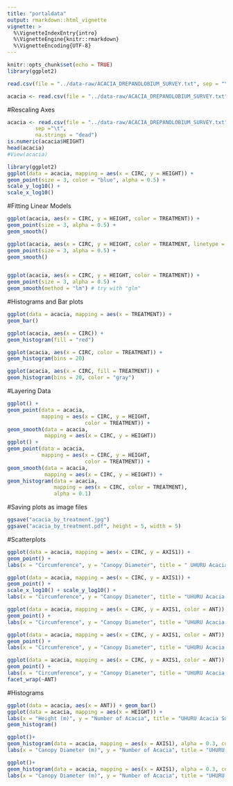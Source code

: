 ```yaml
---
title: "portaldata"
output: rmarkdown::html_vignette
vignette: >
  %\VignetteIndexEntry{intro}
  %\VignetteEngine{knitr::rmarkdown}
  %\VignetteEncoding{UTF-8}
---
```

```r
knitr::opts_chunk$set(echo = TRUE)
library(ggplot2)
```

```r
read.csv(file = "../data-raw/ACACIA_DREPANOLOBIUM_SURVEY.txt", sep = "\t")
```

```r
acacia <- read.csv(file = "../data-raw/ACACIA_DREPANOLOBIUM_SURVEY.txt", sep = "\t")
```

#Rescaling Axes

```r
acacia <- read.csv(file = "../data-raw/ACACIA_DREPANOLOBIUM_SURVEY.txt",
         sep ="\t",
         na.strings = "dead")
is.numeric(acacia$HEIGHT)
head(acacia)
#View(acacia)
```

```r
library(ggplot2)
ggplot(data = acacia, mapping = aes(x = CIRC, y = HEIGHT)) +
geom_point(size = 3, color = "blue", alpha = 0.5) +
scale_y_log10() +
scale_x_log10()
```

#Fitting Linear Models
```r
ggplot(acacia, aes(x = CIRC, y = HEIGHT, color = TREATMENT)) +
geom_point(size = 3, alpha = 0.5) +
geom_smooth()

ggplot(acacia, aes(x = CIRC, y = HEIGHT, color = TREATMENT, linetype = TREATMENT)) +
geom_point(size = 3, alpha = 0.5) +
geom_smooth()


ggplot(acacia, aes(x = CIRC, y = HEIGHT, color = TREATMENT)) +
geom_point(size = 3, alpha = 0.5) +
geom_smooth(method = "lm") # try with "glm"
```

#Histograms and Bar plots
```r
ggplot(data = acacia, mapping = aes(x = TREATMENT)) +
geom_bar()

ggplot(acacia, aes(x = CIRC)) +
geom_histogram(fill = "red")

ggplot(acacia, aes(x = CIRC, color = TREATMENT)) +
geom_histogram(bins = 20)

ggplot(acacia, aes(x = CIRC, fill = TREATMENT)) +
geom_histogram(bins = 20, color = "gray")
```

#Layering Data

```r
ggplot() +
geom_point(data = acacia,
           mapping = aes(x = CIRC, y = HEIGHT,
                         color = TREATMENT)) +
geom_smooth(data = acacia,
            mapping = aes(x = CIRC, y = HEIGHT))
ggplot() +
geom_point(data = acacia,
           mapping = aes(x = CIRC, y = HEIGHT,
                         color = TREATMENT)) +
geom_smooth(data = acacia,
            mapping = aes(x = CIRC, y = HEIGHT)) +
geom_histogram(data = acacia,
               mapping = aes(x = CIRC, color = TREATMENT),
               alpha = 0.1)

```

#Saving plots as image files
```r
ggsave("acacia_by_treatment.jpg")
ggsave("acacia_by_treatment.pdf", height = 5, width = 5)

```

#Scatterplots

```r
ggplot(data = acacia, mapping = aes(x = CIRC, y = AXIS1)) +
geom_point() +
labs(x = "Circumference", y = "Canopy Diameter", title = " UHURU Acacia Survey Data")

ggplot(data = acacia, mapping = aes(x = CIRC, y = AXIS1)) +
geom_point() +
scale_x_log10() + scale_y_log10() +
labs(x = "Circumference", y = "Canopy Diameter", title = "UHURU Acacia Survey Data")

ggplot(data = acacia, mapping = aes(x = CIRC, y = AXIS1, color = ANT)) +
geom_point() +
labs(x = "Circumference", y = "Canopy Diameter", title = "UHURU Acacia Survey Data")

ggplot(data = acacia, mapping = aes(x = CIRC, y = AXIS1, color = ANT)) +
geom_point() +
labs(x = "Circumference", y = "Canopy Diameter", title = "UHURU Acacia Survey Data") + facet_wrap(~ANT)

ggplot(data = acacia, mapping = aes(x = CIRC, y = AXIS1, color = ANT)) +
geom_point() +
labs(x = "Circumference", y = "Canopy Diameter", title = "UHURU Acacia Survey Data") + geom_smooth() +
facet_wrap(~ANT)
```

#Histograms

```r
ggplot(data = acacia, aes(x = ANT)) + geom_bar()
ggplot(data = acacia, mapping = aes(x = HEIGHT)) +
labs(x = "Height (m)", y = "Number of Acacia", title = "UHURU Acacia Survey Data")
geom_histogram()

ggplot()+
geom_histogram(data = acacia, mapping = aes(x = AXIS1), alpha = 0.3, color = "red") + geom_histogram(data = acacia, mapping = aes(x = AXIS2), alpha = 0.3, color = "black") +
labs(x = "Canopy Diameter (m)", y = "Number of Acacia", title = "UHURU Acacia Survey Data")

ggplot()+
geom_histogram(data = acacia, mapping = aes(x = AXIS1), alpha = 0.3, color = "red", bins = 10) + geom_histogram(data = acacia, mapping = aes(x = AXIS2), alpha = 0.3, color = "black", bins = 10) +
labs(x = "Canopy Diameter (m)", y = "Number of Acacia", title = "UHURU Acacia Survey Data") + facet_wrap(~~TREATMENT) + facet_wrap(~~TREATMENT)
```
